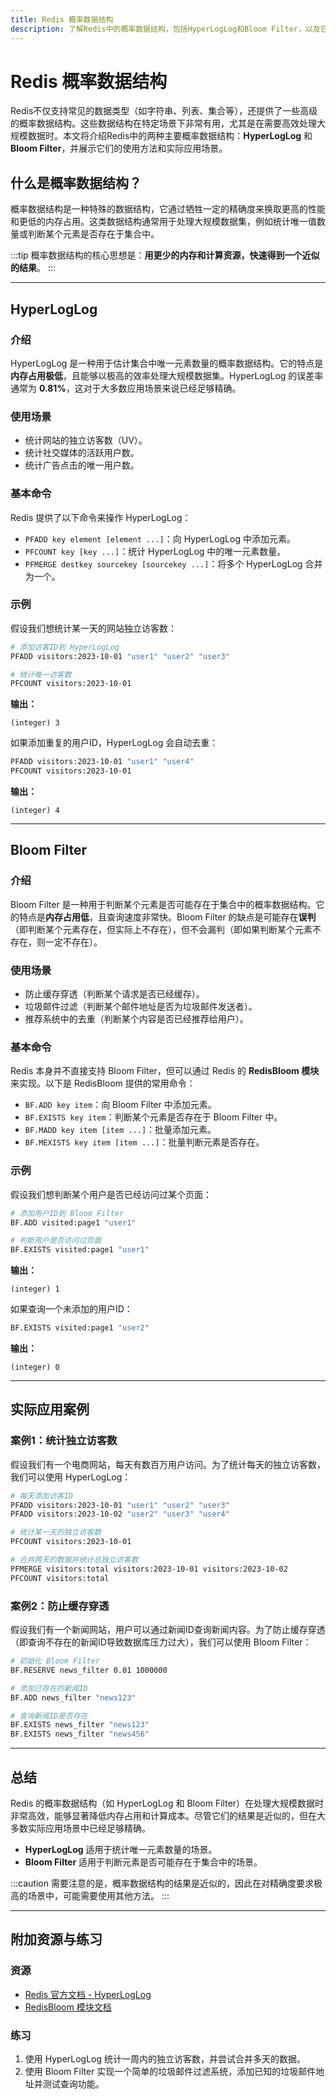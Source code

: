 ```yaml
---
title: Redis 概率数据结构
description: 了解Redis中的概率数据结构，包括HyperLogLog和Bloom Filter，以及它们在实际应用中的使用场景。
---
```


# Redis 概率数据结构

Redis不仅支持常见的数据类型（如字符串、列表、集合等），还提供了一些高级的概率数据结构。这些数据结构在特定场景下非常有用，尤其是在需要高效处理大规模数据时。本文将介绍Redis中的两种主要概率数据结构：**HyperLogLog** 和 **Bloom Filter**，并展示它们的使用方法和实际应用场景。

## 什么是概率数据结构？

概率数据结构是一种特殊的数据结构，它通过牺牲一定的精确度来换取更高的性能和更低的内存占用。这类数据结构通常用于处理大规模数据集，例如统计唯一值数量或判断某个元素是否存在于集合中。

:::tip
概率数据结构的核心思想是：**用更少的内存和计算资源，快速得到一个近似的结果**。
:::

---

## HyperLogLog

### 介绍

HyperLogLog 是一种用于估计集合中唯一元素数量的概率数据结构。它的特点是**内存占用极低**，且能够以极高的效率处理大规模数据集。HyperLogLog 的误差率通常为 **0.81%**，这对于大多数应用场景来说已经足够精确。

### 使用场景

- 统计网站的独立访客数（UV）。
- 统计社交媒体的活跃用户数。
- 统计广告点击的唯一用户数。

### 基本命令

Redis 提供了以下命令来操作 HyperLogLog：

- `PFADD key element [element ...]`：向 HyperLogLog 中添加元素。
- `PFCOUNT key [key ...]`：统计 HyperLogLog 中的唯一元素数量。
- `PFMERGE destkey sourcekey [sourcekey ...]`：将多个 HyperLogLog 合并为一个。

### 示例

假设我们想统计某一天的网站独立访客数：

```bash
# 添加访客ID到 HyperLogLog
PFADD visitors:2023-10-01 "user1" "user2" "user3"

# 统计唯一访客数
PFCOUNT visitors:2023-10-01
```

**输出：**

```
(integer) 3
```

如果添加重复的用户ID，HyperLogLog 会自动去重：

```bash
PFADD visitors:2023-10-01 "user1" "user4"
PFCOUNT visitors:2023-10-01
```

**输出：**

```
(integer) 4
```

---

## Bloom Filter

### 介绍

Bloom Filter 是一种用于判断某个元素是否可能存在于集合中的概率数据结构。它的特点是**内存占用低**，且查询速度非常快。Bloom Filter 的缺点是可能存在**误判**（即判断某个元素存在，但实际上不存在），但不会漏判（即如果判断某个元素不存在，则一定不存在）。

### 使用场景

- 防止缓存穿透（判断某个请求是否已经缓存）。
- 垃圾邮件过滤（判断某个邮件地址是否为垃圾邮件发送者）。
- 推荐系统中的去重（判断某个内容是否已经推荐给用户）。

### 基本命令

Redis 本身并不直接支持 Bloom Filter，但可以通过 Redis 的 **RedisBloom 模块** 来实现。以下是 RedisBloom 提供的常用命令：

- `BF.ADD key item`：向 Bloom Filter 中添加元素。
- `BF.EXISTS key item`：判断某个元素是否存在于 Bloom Filter 中。
- `BF.MADD key item [item ...]`：批量添加元素。
- `BF.MEXISTS key item [item ...]`：批量判断元素是否存在。

### 示例

假设我们想判断某个用户是否已经访问过某个页面：

```bash
# 添加用户ID到 Bloom Filter
BF.ADD visited:page1 "user1"

# 判断用户是否访问过页面
BF.EXISTS visited:page1 "user1"
```

**输出：**

```
(integer) 1
```

如果查询一个未添加的用户ID：

```bash
BF.EXISTS visited:page1 "user2"
```

**输出：**

```
(integer) 0
```

---

## 实际应用案例

### 案例1：统计独立访客数

假设我们有一个电商网站，每天有数百万用户访问。为了统计每天的独立访客数，我们可以使用 HyperLogLog：

```bash
# 每天添加访客ID
PFADD visitors:2023-10-01 "user1" "user2" "user3"
PFADD visitors:2023-10-02 "user2" "user3" "user4"

# 统计某一天的独立访客数
PFCOUNT visitors:2023-10-01

# 合并两天的数据并统计总独立访客数
PFMERGE visitors:total visitors:2023-10-01 visitors:2023-10-02
PFCOUNT visitors:total
```

### 案例2：防止缓存穿透

假设我们有一个新闻网站，用户可以通过新闻ID查询新闻内容。为了防止缓存穿透（即查询不存在的新闻ID导致数据库压力过大），我们可以使用 Bloom Filter：

```bash
# 初始化 Bloom Filter
BF.RESERVE news_filter 0.01 1000000

# 添加已存在的新闻ID
BF.ADD news_filter "news123"

# 查询新闻ID是否存在
BF.EXISTS news_filter "news123"
BF.EXISTS news_filter "news456"
```

---

## 总结

Redis 的概率数据结构（如 HyperLogLog 和 Bloom Filter）在处理大规模数据时非常高效，能够显著降低内存占用和计算成本。尽管它们的结果是近似的，但在大多数实际应用场景中已经足够精确。

- **HyperLogLog** 适用于统计唯一元素数量的场景。
- **Bloom Filter** 适用于判断元素是否可能存在于集合中的场景。

:::caution
需要注意的是，概率数据结构的结果是近似的，因此在对精确度要求极高的场景中，可能需要使用其他方法。
:::

---

## 附加资源与练习

### 资源

- [Redis 官方文档 - HyperLogLog](https://redis.io/commands#hyperloglog)
- [RedisBloom 模块文档](https://redis.io/docs/stack/bloom/)

### 练习

1. 使用 HyperLogLog 统计一周内的独立访客数，并尝试合并多天的数据。
2. 使用 Bloom Filter 实现一个简单的垃圾邮件过滤系统，添加已知的垃圾邮件地址并测试查询功能。